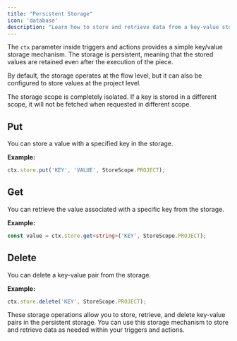 ---
title: "Persistent Storage"
icon: 'database'
description: "Learn how to store and retrieve data from a key-value store"
---

The `ctx` parameter inside triggers and actions provides a simple key/value storage mechanism. The storage is persistent, meaning that the stored values are retained even after the execution of the piece.

By default, the storage operates at the flow level, but it can also be configured to store values at the project level.

<Tip>
The storage scope is completely isolated. If a key is stored in a different scope, it will not be fetched when requested in different scope.
</Tip>

## Put

You can store a value with a specified key in the storage.

**Example:**

```typescript
ctx.store.put('KEY', 'VALUE', StoreScope.PROJECT);
```

## Get

You can retrieve the value associated with a specific key from the storage.

**Example:**

```typescript
const value = ctx.store.get<string>('KEY', StoreScope.PROJECT);
```

## Delete

You can delete a key-value pair from the storage.

**Example:**

```typescript
ctx.store.delete('KEY', StoreScope.PROJECT);
```

These storage operations allow you to store, retrieve, and delete key-value pairs in the persistent storage. You can use this storage mechanism to store and retrieve data as needed within your triggers and actions.